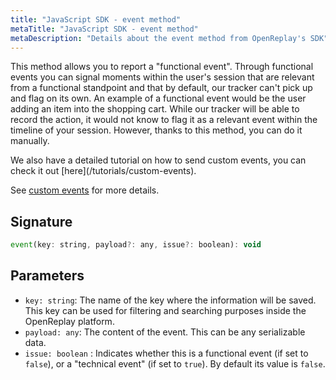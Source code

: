 ```yaml
---
title: "JavaScript SDK - event method"
metaTitle: "JavaScript SDK - event method"
metaDescription: "Details about the event method from OpenReplay's SDK"
---
```



This method allows you to report a "functional event". Through functional events you can signal moments within the user's session that are relevant from a functional standpoint and that by default, 
our tracker can't pick up and flag on its own.
An example of a functional event would be the user adding an item into the shopping cart. While our tracker will be able to record the action, it would not know to flag it as a relevant event within the timeline
of your session.
However, thanks to this method, you can do it manually.

<Aside type="tip">
  We also have a detailed tutorial on how to send custom events, you can check it out [here](/tutorials/custom-events).
</Aside>

See [custom events](/installation/custom-events#functionalevents) for more details.

## Signature

```js 
event(key: string, payload?: any, issue?: boolean): void
```

## Parameters

- `key: string`: The name of the key where the information will be saved. This key can be used for filtering and searching purposes inside the OpenReplay platform.
- `payload: any`: The content of the event. This can be any serializable data.
- `issue: boolean` : Indicates whether this is a functional event (if set to `false`), or a "technical event" (if set to `true`). By default its value is `false`.
